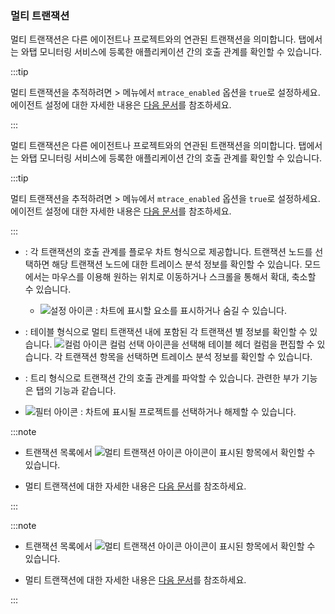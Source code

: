 ### 멀티 트랜잭션

<Xclude product='kubernetes'>

멀티 트랜잭션은 다른 에이전트나 프로젝트와의 연관된 트랜잭션을 의미합니다. <Cmdname sid="TTL06377" className="uitext" /> 탭에서는 와탭 모니터링 서비스에 등록한 애플리케이션 간의 호출 관계를 확인할 수 있습니다.

:::tip

멀티 트랜잭션을 추적하려면 <Cmdname sid="side_management" className="uitext" /> &gt; <Cmdname sid="side_agentSetting" className="uitext" /> 메뉴에서 `mtrace_enabled` 옵션을 `true`로 설정하세요. 에이전트 설정에 대한 자세한 내용은 [다음 문서](set-agent#set-agent-service)를 참조하세요.

:::

</Xclude>

<InDoc product='kubernetes'>

멀티 트랜잭션은 다른 에이전트나 프로젝트와의 연관된 트랜잭션을 의미합니다. <Cmdname sid="TTL06377" className="uitext" /> 탭에서는 와탭 모니터링 서비스에 등록한 애플리케이션 간의 호출 관계를 확인할 수 있습니다.

:::tip

멀티 트랜잭션을 추적하려면 <Cmdname sid="side_management" className="uitext" /> &gt; <Cmdname sid="side_agentSetting" className="uitext" /> 메뉴에서 `mtrace_enabled` 옵션을 `true`로 설정하세요. 에이전트 설정에 대한 자세한 내용은 [다음 문서](../java/set-agent#set-agent-service)를 참조하세요.

:::

</InDoc>

<ImgLang img="analysis-tx-multi.png" desc="멀티 트랜잭션" />

* <Cmdname sid="BTN07120" className="uitext" />: 각 트랜잭션의 호출 관계를 플로우 차트 형식으로 제공합니다. 트랜잭션 노드를 선택하면 해당 트랜잭션 노드에 대한 트레이스 분석 정보를 확인할 수 있습니다. <Cmdname sid="BTN07120" className="uitext" /> 모드에서는 마우스를 이용해 원하는 위치로 이동하거나 스크롤을 통해서 확대, 축소할 수 있습니다.

  * ![설정 아이콘](/img/ico-setting.svg) <Cmdname sid="TLT06411" className="uitext" />: 차트에 표시할 요소를 표시하거나 숨길 수 있습니다.

* <Cmdname sid="BTN07121" className="uitext" />: 테이블 형식으로 멀티 트랜잭션 내에 포함된 각 트랜잭션 별 정보를 확인할 수 있습니다. ![컬럼 아이콘](/img/ico-column.svg) 컬럼 선택 아이콘을 선택해 테이블 헤더 컬럼을 편집할 수 있습니다. 각 트랜잭션 항목을 선택하면 트레이스 분석 정보를 확인할 수 있습니다.

* <Cmdname sid="BTN06296" className="uitext" />: 트리 형식으로 트랜잭션 간의 호출 관계를 파악할 수 있습니다. 관련한 부가 기능은 <Cmdname sid="TTL06127" className="uitext" /> 탭의 기능과 같습니다.

* ![필터 아이콘](/img/ico-filter.svg) <Cmdname sid="TLT06410" className="uitext" />: 차트에 표시될 프로젝트를 선택하거나 해제할 수 있습니다.

<Xclude product='kubernetes'>

:::note

* 트랜잭션 목록에서 ![멀티 트랜잭션 아이콘](/img/ic-s-mult-transation.svg) 아이콘이 표시된 항목에서 확인할 수 있습니다.

* 멀티 트랜잭션에 대한 자세한 내용은 [다음 문서](trs-multi-trace)를 참조하세요.

:::

</Xclude>

<InDoc product='kubernetes'>

:::note

* 트랜잭션 목록에서 ![멀티 트랜잭션 아이콘](/img/ic-s-mult-transation.svg) 아이콘이 표시된 항목에서 확인할 수 있습니다.

* 멀티 트랜잭션에 대한 자세한 내용은 [다음 문서](../java/trs-multi-trace)를 참조하세요.

:::

</InDoc>